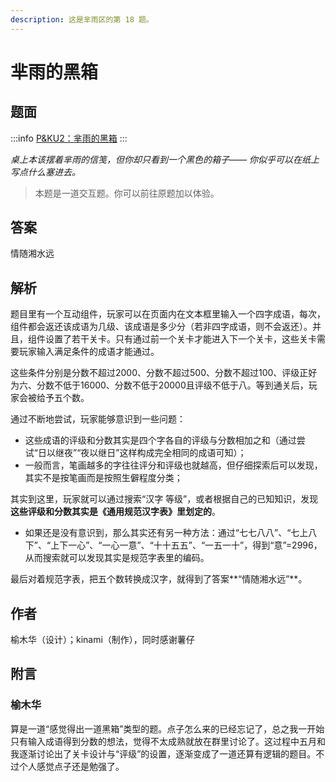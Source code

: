 ```yaml
---
description: 这是芈雨区的第 18 题。
---
```


# 芈雨的黑箱

## 题面
:::info
[P\&KU2：芈雨的黑箱](https://pnku2.pkupuzzle.art/#/game/miyu/prob\_18)
:::

_桌上本该摆着芈雨的信笺，但你却只看到一个黑色的箱子——_
_你似乎可以在纸上写点什么塞进去。_

> 本题是一道交互题。你可以前往原题加以体验。

## 答案

情随湘水远

## 解析

题目里有一个互动组件，玩家可以在页面内在文本框里输入一个四字成语，每次，组件都会返还该成语为几级、该成语是多少分（若非四字成语，则不会返还）。并且，组件设置了若干关卡。只有通过前一个关卡才能进入下一个关卡，这些关卡需要玩家输入满足条件的成语才能通过。

这些条件分别是分数不超过2000、分数不超过500、分数不超过100、评级正好为六、分数不低于16000、分数不低于20000且评级不低于八。等到通关后，玩家会被给予五个数。

通过不断地尝试，玩家能够意识到一些问题：

* 这些成语的评级和分数其实是四个字各自的评级与分数相加之和（通过尝试“日以继夜”“夜以继日”这样构成完全相同的成语可知）；
* 一般而言，笔画越多的字往往评分和评级也就越高，但仔细探索后可以发现，其实不是按笔画而是按照生僻程度分类；

其实到这里，玩家就可以通过搜索“汉字 等级”，或者根据自己的已知知识，发现**这些评级和分数其实是《通用规范汉字表》里划定的**。

* 如果还是没有意识到，那么其实还有另一种方法：通过“七七八八”、“七上八下”、“上下一心”、“一心一意”、“十十五五”、“一五一十”，得到“意”=2996，从而搜索就可以发现其实是规范字表里的编码。

最后对着规范字表，把五个数转换成汉字，就得到了答案**“情随湘水远”**。

## 作者

榆木华（设计）；kinami（制作），同时感谢薯仔

## 附言

### 榆木华

算是一道“感觉得出一道黑箱”类型的题。点子怎么来的已经忘记了，总之我一开始只有输入成语得到分数的想法，觉得不太成熟就放在群里讨论了。这过程中五月和我逐渐讨论出了关卡设计与“评级”的设置，逐渐变成了一道还算有逻辑的题目。不过个人感觉点子还是勉强了。
